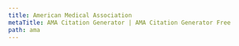 ```yaml
---
title: American Medical Association
metaTitle: AMA Citation Generator | AMA Citation Generator Free
path: ama
---
```

<?xml version="1.0" encoding="utf-8"?><style xmlns="http://purl.org/net/xbiblio/csl" class="in-text" version="1.0" demote-non-dropping-particle="sort-only" default-locale="en-US" page-range-format="expanded"><info><title>American Medical Association</title><title-short>AMA</title-short><id>http://www.zotero.org/styles/american-medical-association</id><link href="http://www.zotero.org/styles/american-medical-association" rel="self"/><link href="http://westlibrary.txwes.edu/sites/default/files/pdf/ama_citation_style.pdf" rel="documentation"/><author><name>Julian Onions</name><email>julian.onions@gmail.com</email></author><contributor><name>Christian Pietsch</name><uri>http://purl.org/net/pietsch</uri></contributor><contributor><name>Daniel W Chan</name><email>danwchan@protonmail.com</email></contributor><category citation-format="numeric"/><category field="medicine"/><summary>The American Medical Association style as used in JAMA.</summary><updated>2018-01-19T05:44:25+00:00</updated><rights license="http://creativecommons.org/licenses/by-sa/3.0/">This work is licensed under a Creative Commons Attribution-ShareAlike 3.0 License</rights></info><locale xml:lang="en"><terms><term name="page-range-delimiter">-</term></terms></locale><macro name="editor"><names variable="editor"><name name-as-sort-order="all" sort-separator=" " initialize-with="" delimiter=", " delimiter-precedes-last="always"/><label form="short" prefix=", "/></names></macro><macro name="author"><group suffix="."><names variable="author"><name name-as-sort-order="all" sort-separator=" " initialize-with="" delimiter=", " delimiter-precedes-last="always"/><label form="short" prefix=", "/><substitute><names variable="editor"/><text macro="title"/></substitute></names></group></macro><macro name="access"><choose><if type="article-newspaper" match="none"><choose><if variable="DOI"><text value="doi:"/><text variable="DOI"/></if><else-if variable="URL"><group delimiter=". " suffix="."><text variable="URL"/><choose><if type="webpage"><date variable="issued" prefix="Published " form="text"/></if></choose><group><text term="accessed" text-case="capitalize-first" suffix=" "/><date variable="accessed"><date-part name="month" suffix=" "/><date-part name="day" suffix=", "/><date-part name="year"/></date></group></group></else-if></choose></if></choose></macro><macro name="title"><choose><if type="bill book graphic legal_case legislation motion_picture report song" match="any"><text variable="title" font-style="italic" text-case="title"/></if><else><text variable="title"/></else></choose></macro><macro name="publisher"><group delimiter=": "><text variable="publisher-place"/><text variable="publisher"/></group></macro><macro name="edition"><choose><if is-numeric="edition"><group delimiter=" "><number variable="edition" form="ordinal"/><text term="edition" form="short"/></group></if><else><text variable="edition" suffix="."/></else></choose></macro><citation collapse="citation-number"><sort><key variable="citation-number"/></sort><layout delimiter="," vertical-align="sup"><text variable="citation-number"/><group prefix="(" suffix=")"><label variable="locator" form="short" strip-periods="true"/><text variable="locator"/></group></layout></citation><bibliography hanging-indent="false" et-al-min="7" et-al-use-first="3" second-field-align="flush"><layout><text variable="citation-number" suffix=". "/><text macro="author"/><text macro="title" prefix=" " suffix="."/><choose><if type="bill book graphic legislation motion_picture report song" match="any"><group suffix="." prefix=" " delimiter=" "><group delimiter=" "><text term="volume" form="short" text-case="capitalize-first" strip-periods="true"/><text variable="volume" suffix="."/></group><text macro="edition"/><text macro="editor" prefix="(" suffix=")"/></group><text macro="publisher" prefix=" "/><group suffix="." prefix="; "><date variable="issued"><date-part name="year"/></date><text variable="page" prefix=":"/></group></if><else-if type="chapter paper-conference entry-dictionary entry-encyclopedia" match="any"><group prefix=" " delimiter=" "><text term="in" text-case="capitalize-first" suffix=":"/><text macro="editor"/><text variable="container-title" font-style="italic" suffix="." text-case="title"/><group delimiter=" "><text term="volume" form="short" text-case="capitalize-first" strip-periods="true"/><text variable="volume" suffix="."/></group><text macro="edition"/><text variable="collection-title" suffix="."/><group suffix="."><text macro="publisher"/><group suffix="." prefix="; "><date variable="issued"><date-part name="year"/></date><text variable="page" prefix=":"/></group></group></group></else-if><else-if type="article-newspaper"><text variable="container-title" font-style="italic" prefix=" " suffix=". "/><choose><if variable="URL"><group delimiter=". " suffix="."><text variable="URL"/><group prefix="Published "><date variable="issued"><date-part name="month" suffix=" "/><date-part name="day" suffix=", "/><date-part name="year"/></date></group><group><text term="accessed" text-case="capitalize-first" suffix=" "/><date variable="accessed"><date-part name="month" suffix=" "/><date-part name="day" suffix=", "/><date-part name="year"/></date></group></group></if><else><group delimiter=":" suffix="."><group><date variable="issued"><date-part name="month" suffix=" "/><date-part name="day" suffix=", "/><date-part name="year"/></date></group><text variable="page"/></group></else></choose></else-if><else-if type="legal_case"><group suffix="," prefix=" " delimiter=" "><text macro="editor" prefix="(" suffix=")"/></group><group prefix=" " delimiter=" "><text variable="container-title"/><text variable="volume"/></group><text variable="page" prefix=", " suffix=" "/><group prefix="(" suffix=")." delimiter=" "><text variable="authority"/><date variable="issued"><date-part name="year"/></date></group></else-if><else-if type="webpage"><text variable="container-title" prefix=" " suffix="."/></else-if><else-if type="speech"><group prefix=" " suffix=":"><choose><if variable="genre"><text variable="genre" suffix=" "/><text term="presented at"/></if><else><text term="presented at" text-case="capitalize-first"/></else></choose></group><group delimiter="; " prefix=" " suffix="."><text variable="event"/><group><date delimiter=" " variable="issued"><date-part name="month"/><date-part name="day" suffix=","/><date-part name="year"/></date></group><text variable="event-place"/></group></else-if><else><text macro="editor" prefix=" " suffix="."/><group prefix=" " suffix="."><text variable="container-title" font-style="italic" form="short" strip-periods="true" suffix="."/><group delimiter=";" prefix=" "><choose><if variable="issue volume" match="any"><date variable="issued"><date-part name="year"/></date></if><else><date variable="issued"><date-part name="month" suffix=" "/><date-part name="year"/></date></else></choose><group><text variable="volume"/><text variable="issue" prefix="(" suffix=")"/></group></group><text variable="page" prefix=":"/></group></else></choose><text prefix=" " macro="access"/></layout></bibliography></style>
